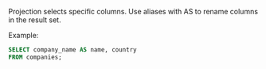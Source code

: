 Projection selects specific columns. Use aliases with AS to rename columns in the result set.

Example:

```sql
SELECT company_name AS name, country
FROM companies;
```

